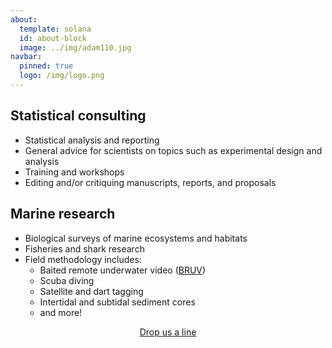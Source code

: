 ```yaml
---
about:
  template: solana
  id: about-block
  image: ../img/adam110.jpg
navbar:
  pinned: true
  logo: /img/logo.png
---
```


## Statistical consulting

- Statistical analysis and reporting
- General advice for scientists on topics such as experimental design and analysis
- Training and workshops
- Editing and/or critiquing manuscripts, reports, and proposals


## Marine research

- Biological surveys of marine ecosystems and habitats
- Fisheries and shark research
- Field methodology includes:
    + Baited remote underwater video ([BRUV](../bruv/index.qmd))
    + Scuba diving
    + Satellite and dart tagging
    + Intertidal and subtidal sediment cores
    + and more!

:::{style="text-align: center;"}
[Drop us a line](mailto:"Adam Smith"<adam@seathrough.science>){.btn-lg .btn-outline-success .btn role="button"} 
:::